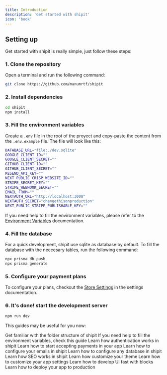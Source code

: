 ```yaml
---
title: Introduction
description: 'Get started with shipit'
icon: 'book'
---
```




## Setting up

Get started with shipit is really simple, just follow these steps:

### 1. Clone the repository

Open a terminal and run the following command:

```bash
git clone https://github.com/manumrtf/shipit
```

### 2. Install dependencies
```bash
cd shipit
npm install
```

### 3. Fill the environment variables
Create a `.env` file in the root of the proyect and copy-paste the content from the `.env.example` file.
The file will look like this:
```bash
DATABASE_URL="file:./dev.sqlite"
GOOGLE_CLIENT_ID=""
GOOGLE_CLIENT_SECRET=""
GITHUB_CLIENT_ID=""
GITHUB_CLIENT_SECRET=""
RESEND_API_KEY=""
NEXT_PUBLIC_CRISP_WEBSITE_ID=""
STRIPE_SECRET_KEY=""
STRIPE_WEBHOOK_SECRET=""
EMAIL_FROM=""
NEXTAUTH_URL="http://localhost:3000"
NEXTAUTH_SECRET="changethisonproduction"
NEXT_PUBLIC_STRIPE_PUBLISHABLE_KEY=""
```
If you need help to fill the environment variables, please refer to the [Environment Variables](/getting-env) documentation.


### 4. Fill the database
For a quick development, shipit use sqlite as database by default. To fill the database with the neccesary tables, run the following command:
```bash
npx prisma db push
npx prisma generate
```

### 5. Configure your payment plans
To configure your plans, checkout the [Store Settings](/core/settings#store-settings) in the settings documentation.


### 6. It's done! start the development server

```bash
npm run dev
```

This guides may be useful for you now:

<CardGroup cols={2}>
  <Card
    title="Folder Structure"
    icon="folder"
    href="/core/folder-structure"
  >
    Get familiar with the folder structure of shipit
  </Card>
  <Card
    title="Get The Environment Variables"
    icon="file-shield"
    href="/getting-env"
  >
   If you need help to fill the environment variables, check this guide
  </Card>
</CardGroup>



<CardGroup cols={2}>
  <Card
    title="Authentication"
    icon="lock"
    href="/guides/authentication"
  >
    Learn how authentication works in shipit
  </Card>
  <Card
    title="Payments"
    icon="credit-card"
    href="guides/payments"
  >
    Learn how to start accepting payments in your app
  </Card>
  <Card
    title="Emails"
    icon="at"
    href="guides/emails"
  >
    Learn how to configure your emails in shipit
  </Card>
  <Card
    title="Database"
    icon="database"
    href="guides/database"
  >
    Learn how to configure any database in shipit
  </Card>
</CardGroup>

<CardGroup cols={2}>
  <Card
    title="SEO"
    icon="chart-simple"
    href="guides/seo"
  >
    Learn how SEO works in shipit
  </Card>
  <Card
    title="Theme"
    icon="paint-roller"
    href="/themes"
  >
    Learn how customize your theme
  </Card>
  <Card
    title="Settings"
    icon="gear"
    href="core/settings"
  >
    Learn how to customize your app settings
  </Card>
  <Card
    title="Blocks"
    icon="database"
    href="core/blocks"
  >
    Learn how to develop UI fast with blocks
  </Card>
</CardGroup>
 <Card
    title="Production"
    icon="rocket"
    href="guides/production"
  >
    Learn how to deploy your app to production
  </Card>